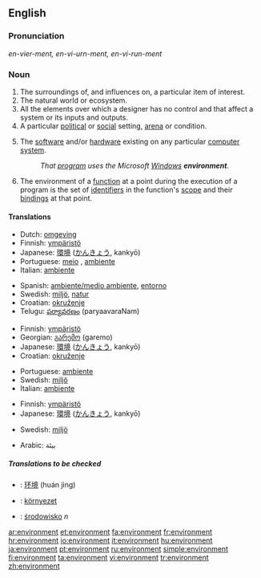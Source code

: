 {{see|Environment}}
{{wikipediadab}}
==English==

===Pronunciation===
''en-vier-ment, en-vi-urn-ment, en-vi-run-ment''

===Noun===
{{en-noun}}

# The surroundings of, and influences on, a particular item of interest.
# The natural world or ecosystem.
# All the elements over which a designer has no control and that affect a system or its inputs and outputs.
# A particular [[political]] or [[social]] setting, [[arena]] or condition.
# {{cattag|computing}} The [[software]] and/or [[hardware]] existing on any particular [[computer]] [[system]].
#:''That [[program]] uses the Microsoft [[Windows]] '''environment'''.''
# {{complang}} The environment of a [[function]] at a point during the execution of a program is the set of [[identifiers]] in the function's [[scope]] and their [[bindings]] at that point.

====Translations====
{{trans-top|area around something}}
*Dutch: [[omgeving]] {{c}}
*Finnish: [[ympäristö]]
*Japanese: [[環境]] ([[かんきょう]], kankyō)
*Portuguese: [[meio]] {{m}}, [[ambiente]] {{m}}
*Italian: [[ambiente]] {{m}}
{{trans-mid}}
*Spanish: [[ambiente/medio ambiente]], [[entorno]]
*Swedish: [[miljö]], [[natur]]
*Croatian: [[okruženje]]
*Telugu: [[పర్యావరణం]] (paryaavaraNam)
{{trans-bottom}}

{{trans-top|political or social setting, arena or condition}}
*Finnish: [[ympäristö]]
*Georgian: [[გარემო]] (garemo)
*Japanese: [[環境]] ([[かんきょう]], kankyō)
*Croatian: [[okruženje]]
{{trans-mid}}
*Portuguese: [[ambiente]] {{m}}
*Swedish: [[miljö]]
*Italian: [[ambiente]] {{m}}
{{trans-bottom}}

{{trans-top|software or hardware on a computer}}
*Finnish: [[ympäristö]]
*Japanese: [[環境]] ([[かんきょう]], kankyō)
{{trans-mid}}
*Swedish: [[miljö]]
{{trans-bottom}}

*Arabic: بيئة

=====Translations to be checked=====
<!--Remove this section once all of the translations below have been moved into the tables above.-->
{{checktrans}}
*{{ttbc|Chinese}}: [[环境]] (huán jìng)
*{{ttbc|Hungarian}}: [[környezet]]
*{{ttbc|Polish}}: [[środowisko]] ''n''

[[ar:environment]]
[[et:environment]]
[[fa:environment]]
[[fr:environment]]
[[hr:environment]]
[[io:environment]]
[[it:environment]]
[[hu:environment]]
[[ja:environment]]
[[pt:environment]]
[[ru:environment]]
[[simple:environment]]
[[fi:environment]]
[[ta:environment]]
[[vi:environment]]
[[tr:environment]]
[[zh:environment]]